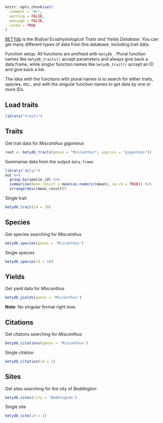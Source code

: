 <!--
%\VignetteEngine{knitr::knitr}
%\VignetteIndexEntry{BETYdb Tutorial}
-->

```r
knitr::opts_chunk$set(
  comment = "#>", 
  warning = FALSE, 
  message = FALSE,
  cache = TRUE
)
```

[BETYdb](https://www.betydb.org/) is the _Biofuel Ecophysiological Traits and Yields Database_. You can get many different types of data from this database, including trait data. 

Function setup: All functions are prefixed with `betydb_`. Plural function names like `betydb_traits()` accept parameters and always give back a data.frame, while singlur function names like `betydb_trait()` accept an ID and give back a list. 

The idea with the functions with plural names is to search for either traits, species, etc., and with the singular function names to get data by one or more IDs.

## Load traits

```r
library("traits")
```

## Traits

Get trait data for _Miscanthus giganteus_

```r
(out <- betydb_traits(genus = "Miscanthus", species = "giganteus"))
```

Summarise data from the output `data.frame`

```r
library("dplyr")
out %>%
  group_by(specie_id) %>%
  summarise(mean_result = mean(as.numeric(mean), na.rm = TRUE)) %>%
  arrange(desc(mean_result))
```

Single trait

```r
betydb_trait(id = 10)
```

## Species

Get species searching for _Miscanthus_

```r
betydb_species(genus = 'Miscanthus')
```

Single species

```r
betydb_specie(id = 10)
```

## Yields

Get yield data for _Miscanthus_

```r
betydb_yields(genus = 'Miscanthus')
```

__Note:__ No singular format right now.


## Citations

Get citatons searching for _Miscanthus_

```r
betydb_citations(genus = 'Miscanthus')
```

Single citation

```r
betydb_citation(id = 1)
```

## Sites

Get sites searching for the city of _Beddington_

```r
betydb_sites(city = 'Beddington')
```

Single site

```r
betydb_site(id = 1)
```
